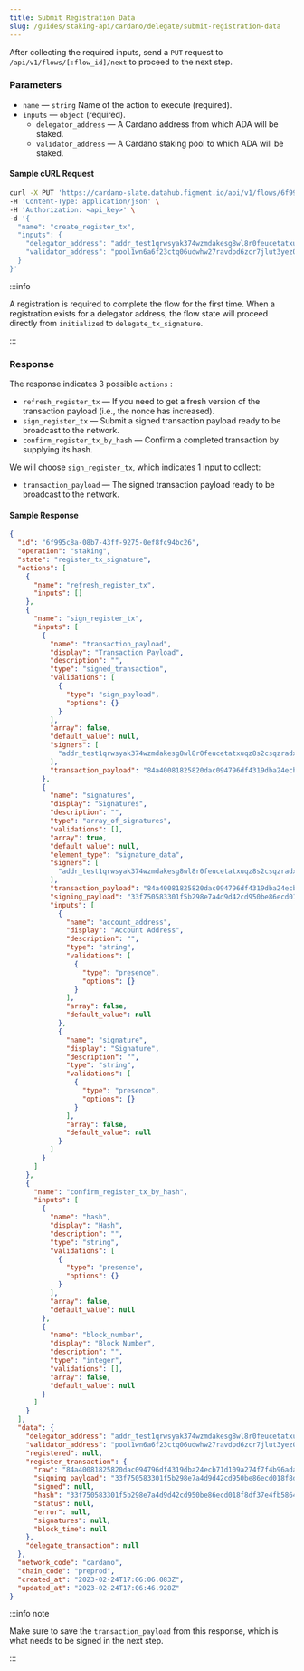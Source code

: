 ```yaml
---
title: Submit Registration Data
slug: /guides/staking-api/cardano/delegate/submit-registration-data
---
```


After collecting the required inputs, send a `PUT` request to `/api/v1/flows/[:flow_id]/next` to proceed to the next step.

### Parameters

- `name` &mdash; `string` Name of the action to execute (required).
- `inputs` &mdash; `object` (required).
  - `delegator_address` &mdash; A Cardano address from which ADA will be staked.
  - `validator_address` &mdash; A Cardano staking pool to which ADA will be staked.

#### Sample cURL Request

```bash {5-11}
curl -X PUT 'https://cardano-slate.datahub.figment.io/api/v1/flows/6f995c8a-08b7-43ff-9275-0ef8fc94bc26/next' \
-H 'Content-Type: application/json' \
-H 'Authorization: <api_key>' \
-d '{
  "name": "create_register_tx",
  "inputs": {
    "delegator_address": "addr_test1qrwsyak374wzmdakesg8wl8r0feucetatxuqz8s2csqzradxfu7p7cvhrg6eh374ps852jxq7qzgfjwgknn36ggkdwrsu6ae9x",
    "validator_address": "pool1wn6a6f23ctq06udwhw27ravdpd6zcr7jlut3yez0wzdackz3222"
  }
}'
```

:::info

A registration is required to complete the flow for the first time. When a registration exists for a delegator address, the flow state will proceed directly from `initialized` to `delegate_tx_signature`.

:::

### Response

The response indicates 3 possible `actions` :

- `refresh_register_tx` &mdash; If you need to get a fresh version of the transaction payload (i.e., the nonce has increased).
- `sign_register_tx` &mdash; Submit a signed transaction payload ready to be broadcast to the network.
- `confirm_register_tx_by_hash` &mdash; Confirm a completed transaction by supplying its hash.

We will choose `sign_register_tx`, which indicates 1 input to collect:

- `transaction_payload` &mdash; The signed transaction payload ready to be broadcast to the network.

#### Sample Response

```json {4,7,11,14,29,79}
{
  "id": "6f995c8a-08b7-43ff-9275-0ef8fc94bc26",
  "operation": "staking",
  "state": "register_tx_signature",
  "actions": [
    {
      "name": "refresh_register_tx",
      "inputs": []
    },
    {
      "name": "sign_register_tx",
      "inputs": [
        {
          "name": "transaction_payload",
          "display": "Transaction Payload",
          "description": "",
          "type": "signed_transaction",
          "validations": [
            {
              "type": "sign_payload",
              "options": {}
            }
          ],
          "array": false,
          "default_value": null,
          "signers": [
            "addr_test1qrwsyak374wzmdakesg8wl8r0feucetatxuqz8s2csqzradxfu7p7cvhrg6eh374ps852jxq7qzgfjwgknn36ggkdwrsu6ae9x"
          ],
          "transaction_payload": "84a40081825820dac094796df4319dba24ecb71d109a274f7f4b96ada5eb2b5282f47027b0707700018182583900dd0276d1f55c2db7b6cc10777ce37a73cc657d59b8011e0ac40021f5a64f3c1f61971a359bc7d50c0f4548c0f00484c9c8b4e71d21166b871b0000000253db9117021a00028c29048182008200581ca64f3c1f61971a359bc7d50c0f4548c0f00484c9c8b4e71d21166b87a0f5f6"
        },
        {
          "name": "signatures",
          "display": "Signatures",
          "description": "",
          "type": "array_of_signatures",
          "validations": [],
          "array": true,
          "default_value": null,
          "element_type": "signature_data",
          "signers": [
            "addr_test1qrwsyak374wzmdakesg8wl8r0feucetatxuqz8s2csqzradxfu7p7cvhrg6eh374ps852jxq7qzgfjwgknn36ggkdwrsu6ae9x"
          ],
          "transaction_payload": "84a40081825820dac094796df4319dba24ecb71d109a274f7f4b96ada5eb2b5282f47027b0707700018182583900dd0276d1f55c2db7b6cc10777ce37a73cc657d59b8011e0ac40021f5a64f3c1f61971a359bc7d50c0f4548c0f00484c9c8b4e71d21166b871b0000000253db9117021a00028c29048182008200581ca64f3c1f61971a359bc7d50c0f4548c0f00484c9c8b4e71d21166b87a0f5f6",
          "signing_payload": "33f750583301f5b298e7a4d9d42cd950be86ecd018f8df37e4fb58640d39e997",
          "inputs": [
            {
              "name": "account_address",
              "display": "Account Address",
              "description": "",
              "type": "string",
              "validations": [
                {
                  "type": "presence",
                  "options": {}
                }
              ],
              "array": false,
              "default_value": null
            },
            {
              "name": "signature",
              "display": "Signature",
              "description": "",
              "type": "string",
              "validations": [
                {
                  "type": "presence",
                  "options": {}
                }
              ],
              "array": false,
              "default_value": null
            }
          ]
        }
      ]
    },
    {
      "name": "confirm_register_tx_by_hash",
      "inputs": [
        {
          "name": "hash",
          "display": "Hash",
          "description": "",
          "type": "string",
          "validations": [
            {
              "type": "presence",
              "options": {}
            }
          ],
          "array": false,
          "default_value": null
        },
        {
          "name": "block_number",
          "display": "Block Number",
          "description": "",
          "type": "integer",
          "validations": [],
          "array": false,
          "default_value": null
        }
      ]
    }
  ],
  "data": {
    "delegator_address": "addr_test1qrwsyak374wzmdakesg8wl8r0feucetatxuqz8s2csqzradxfu7p7cvhrg6eh374ps852jxq7qzgfjwgknn36ggkdwrsu6ae9x",
    "validator_address": "pool1wn6a6f23ctq06udwhw27ravdpd6zcr7jlut3yez0wzdackz3222",
    "registered": null,
    "register_transaction": {
      "raw": "84a40081825820dac094796df4319dba24ecb71d109a274f7f4b96ada5eb2b5282f47027b0707700018182583900dd0276d1f55c2db7b6cc10777ce37a73cc657d59b8011e0ac40021f5a64f3c1f61971a359bc7d50c0f4548c0f00484c9c8b4e71d21166b871b0000000253db9117021a00028c29048182008200581ca64f3c1f61971a359bc7d50c0f4548c0f00484c9c8b4e71d21166b87a0f5f6",
      "signing_payload": "33f750583301f5b298e7a4d9d42cd950be86ecd018f8df37e4fb58640d39e997",
      "signed": null,
      "hash": "33f750583301f5b298e7a4d9d42cd950be86ecd018f8df37e4fb58640d39e997",
      "status": null,
      "error": null,
      "signatures": null,
      "block_time": null
    },
    "delegate_transaction": null
  },
  "network_code": "cardano",
  "chain_code": "preprod",
  "created_at": "2023-02-24T17:06:06.083Z",
  "updated_at": "2023-02-24T17:06:46.928Z"
}
```

:::info note

Make sure to save the `transaction_payload` from this response, which is what needs to be signed in the next step.

:::
